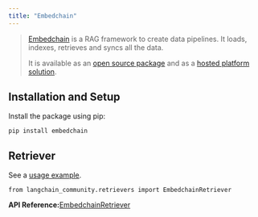 ```yaml
---
title: "Embedchain"
---
```


> [Embedchain](https://github.com/embedchain/embedchain) is a RAG framework to create data pipelines. It loads, indexes, retrieves and syncs all the data.
>
> It is available as an [open source package](https://github.com/embedchain/embedchain) and as a [hosted platform solution](https://app.embedchain.ai/).

## Installation and Setup

Install the package using pip:

```
pip install embedchain
```

## Retriever

See a [usage example](/src/oss/integrations/retrievers/embedchain).

```
from langchain_community.retrievers import EmbedchainRetriever
```

**API Reference:**[EmbedchainRetriever](https://python.langchain.com/api_reference/community/retrievers/langchain_community.retrievers.embedchain.EmbedchainRetriever.html)
